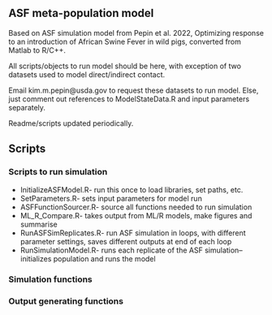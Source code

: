 ## ASF meta-population model   

Based on ASF simulation model from Pepin et al. 2022, Optimizing response to an introduction of African Swine Fever in wild pigs, converted from Matlab to R/C++.    

All scripts/objects to run model should be here, with exception of two datasets used to model direct/indirect contact.

Email kim.m.pepin@usda.gov to request these datasets to run model. Else, just comment out references to ModelStateData.R and input parameters separately.    

Readme/scripts updated periodically.    

## Scripts

### Scripts to run simulation
* InitializeASFModel.R- run this once to load libraries, set paths, etc. 
* SetParameters.R- sets input parameters for model run
* ASFFunctionSourcer.R- source all functions needed to run simulation
* ML_R_Compare.R- takes output from ML/R models, make figures and summarise
* RunASFSimReplicates.R- run ASF simulation in loops, with different parameter settings, saves different outputs at end of each loop
* RunSimulationModel.R- runs each replicate of the ASF simulation-- initializes population and runs the model

### Simulation functions

### Output generating functions